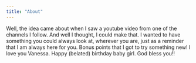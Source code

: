 ```yaml
---
title: "About"
---
```


Well, the idea came about when I saw a youtube video from one of the channels I follow. And well I thought, I could make that. I wanted to have something you could always look at, wherever you are, just as a reminder that I am always here for you.
Bonus points that I got to try something new! I love you Vanessa. Happy (belated) birthday baby girl. God bless you!!